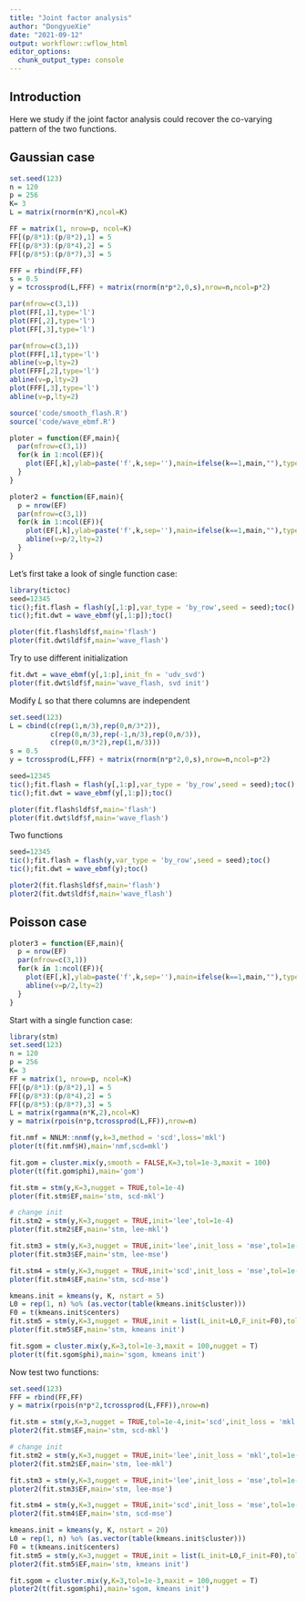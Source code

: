 ```yaml
---
title: "Joint factor analysis"
author: "DongyueXie"
date: "2021-09-12"
output: workflowr::wflow_html
editor_options:
  chunk_output_type: console
---
```


## Introduction

Here we study if the joint factor analysis could recover the co-varying pattern of the two functions. 


## Gaussian case

```r
set.seed(123)
n = 120
p = 256
K= 3
L = matrix(rnorm(n*K),ncol=K)

FF = matrix(1, nrow=p, ncol=K)
FF[(p/8*1):(p/8*2),1] = 5
FF[(p/8*3):(p/8*4),2] = 5
FF[(p/8*5):(p/8*7),3] = 5

FFF = rbind(FF,FF)
s = 0.5
y = tcrossprod(L,FFF) + matrix(rnorm(n*p*2,0,s),nrow=n,ncol=p*2)

par(mfrow=c(3,1))
plot(FF[,1],type='l')
plot(FF[,2],type='l')
plot(FF[,3],type='l')

par(mfrow=c(3,1))
plot(FFF[,1],type='l')
abline(v=p,lty=2)
plot(FFF[,2],type='l')
abline(v=p,lty=2)
plot(FFF[,3],type='l')
abline(v=p,lty=2)
```


```r
source('code/smooth_flash.R')
source('code/wave_ebmf.R')
```

```r
ploter = function(EF,main){
  par(mfrow=c(3,1))
  for(k in 1:ncol(EF)){
    plot(EF[,k],ylab=paste('f',k,sep=''),main=ifelse(k==1,main,""),type='l')
  }
}
```

```r
ploter2 = function(EF,main){
  p = nrow(EF)
  par(mfrow=c(3,1))
  for(k in 1:ncol(EF)){
    plot(EF[,k],ylab=paste('f',k,sep=''),main=ifelse(k==1,main,""),type='l')
    abline(v=p/2,lty=2)
  }
}
```

Let's first take a look of single function case:

```r
library(tictoc)
seed=12345
tic();fit.flash = flash(y[,1:p],var_type = 'by_row',seed = seed);toc()
tic();fit.dwt = wave_ebmf(y[,1:p]);toc()
```

```r
ploter(fit.flash$ldf$f,main='flash')
ploter(fit.dwt$ldf$f,main='wave_flash')
```

Try to use different initialization

```r
fit.dwt = wave_ebmf(y[,1:p],init_fn = 'udv_svd')
ploter(fit.dwt$ldf$f,main='wave_flash, svd init')
```


Modify $L$ so that there columns are independent

```r
set.seed(123)
L = cbind(c(rep(1,n/3),rep(0,n/3*2)),
          c(rep(0,n/3),rep(-1,n/3),rep(0,n/3)),
          c(rep(0,n/3*2),rep(1,n/3)))
s = 0.5
y = tcrossprod(L,FFF) + matrix(rnorm(n*p*2,0,s),nrow=n,ncol=p*2)
```

```r
seed=12345
tic();fit.flash = flash(y[,1:p],var_type = 'by_row',seed = seed);toc()
tic();fit.dwt = wave_ebmf(y[,1:p]);toc()
```

```r
ploter(fit.flash$ldf$f,main='flash')
ploter(fit.dwt$ldf$f,main='wave_flash')
```

Two functions

```r
seed=12345
tic();fit.flash = flash(y,var_type = 'by_row',seed = seed);toc()
tic();fit.dwt = wave_ebmf(y);toc()
```

```r
ploter2(fit.flash$ldf$f,main='flash')
ploter2(fit.dwt$ldf$f,main='wave_flash')
```



## Poisson case

```r
ploter3 = function(EF,main){
  p = nrow(EF)
  par(mfrow=c(3,1))
  for(k in 1:ncol(EF)){
    plot(EF[,k],ylab=paste('f',k,sep=''),main=ifelse(k==1,main,""),type='l')
    abline(v=p/2,lty=2)
  }
}
```

Start with a single function case:

```r
library(stm)
set.seed(123)
n = 120
p = 256
K= 3
FF = matrix(1, nrow=p, ncol=K)
FF[(p/8*1):(p/8*2),1] = 5
FF[(p/8*3):(p/8*4),2] = 5
FF[(p/8*5):(p/8*7),3] = 5
L = matrix(rgamma(n*K,2),ncol=K)
y = matrix(rpois(n*p,tcrossprod(L,FF)),nrow=n)

fit.nmf = NNLM::nnmf(y,k=3,method = 'scd',loss='mkl')
ploter(t(fit.nmf$H),main='nmf,scd=mkl')

fit.gom = cluster.mix(y,smooth = FALSE,K=3,tol=1e-3,maxit = 100)
ploter(t(fit.gom$phi),main='gom')

fit.stm = stm(y,K=3,nugget = TRUE,tol=1e-4)
ploter(fit.stm$EF,main='stm, scd-mkl')

# change init
fit.stm2 = stm(y,K=3,nugget = TRUE,init='lee',tol=1e-4)
ploter(fit.stm2$EF,main='stm, lee-mkl')

fit.stm3 = stm(y,K=3,nugget = TRUE,init='lee',init_loss = 'mse',tol=1e-4)
ploter(fit.stm3$EF,main='stm, lee-mse')

fit.stm4 = stm(y,K=3,nugget = TRUE,init='scd',init_loss = 'mse',tol=1e-4)
ploter(fit.stm4$EF,main='stm, scd-mse')

kmeans.init = kmeans(y, K, nstart = 5)
L0 = rep(1, n) %o% (as.vector(table(kmeans.init$cluster)))
F0 = t(kmeans.init$centers)
fit.stm5 = stm(y,K=3,nugget = TRUE,init = list(L_init=L0,F_init=F0),tol=1e-5)
ploter(fit.stm5$EF,main='stm, kmeans init')

fit.sgom = cluster.mix(y,K=3,tol=1e-3,maxit = 100,nugget = T)
ploter(t(fit.sgom$phi),main='sgom, kmeans init')
```


Now test two functions:

```r
set.seed(123)
FFF = rbind(FF,FF)
y = matrix(rpois(n*p*2,tcrossprod(L,FFF)),nrow=n)

fit.stm = stm(y,K=3,nugget = TRUE,tol=1e-4,init='scd',init_loss = 'mkl')
ploter2(fit.stm$EF,main='stm, scd-mkl')

# change init
fit.stm2 = stm(y,K=3,nugget = TRUE,init='lee',init_loss = 'mkl',tol=1e-4)
ploter2(fit.stm2$EF,main='stm, lee-mkl')

fit.stm3 = stm(y,K=3,nugget = TRUE,init='lee',init_loss = 'mse',tol=1e-4)
ploter2(fit.stm3$EF,main='stm, lee-mse')

fit.stm4 = stm(y,K=3,nugget = TRUE,init='scd',init_loss = 'mse',tol=1e-4)
ploter2(fit.stm4$EF,main='stm, scd-mse')

kmeans.init = kmeans(y, K, nstart = 20)
L0 = rep(1, n) %o% (as.vector(table(kmeans.init$cluster)))
F0 = t(kmeans.init$centers)
fit.stm5 = stm(y,K=3,nugget = TRUE,init = list(L_init=L0,F_init=F0),tol=1e-5)
ploter2(fit.stm5$EF,main='stm, kmeans init')

fit.sgom = cluster.mix(y,K=3,tol=1e-3,maxit = 100,nugget = T)
ploter2(t(fit.sgom$phi),main='sgom, kmeans init')

```



